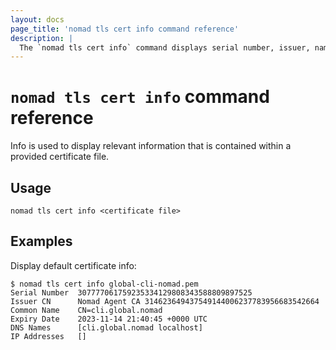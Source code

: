 ```yaml
---
layout: docs
page_title: 'nomad tls cert info command reference'
description: |
  The `nomad tls cert info` command displays serial number, issuer, name, expiration date, DNS names, and IP address from a specified certificate file.
---
```


# `nomad tls cert info` command reference

Info is used to display relevant information that is contained within a provided
certificate file.

## Usage

```plaintext
nomad tls cert info <certificate file>
```

## Examples

Display default certificate info:

```shell-session
$ nomad tls cert info global-cli-nomad.pem
Serial Number  307777061759235334129808343588809897525
Issuer CN      Nomad Agent CA 314623649437549144006237783956683542664
Common Name    CN=cli.global.nomad
Expiry Date    2023-11-14 21:40:45 +0000 UTC
DNS Names      [cli.global.nomad localhost]
IP Addresses   []
```
